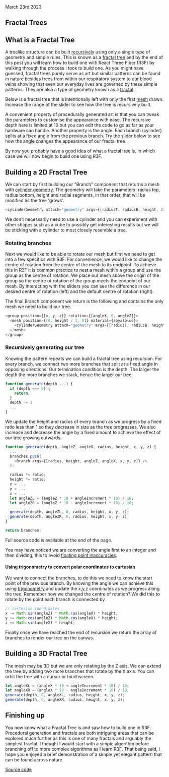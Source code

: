 
<Head>
  <title>Fractal Trees | Sergen Karaoglan</title>
  <meta
    name="description"
    content="Build fractal trees with a interactive 3D fractal tree generator."
  />
</Head>

<link
  rel="stylesheet"
  href="https://cdnjs.cloudflare.com/ajax/libs/highlight.js/11.7.0/styles/github-dark.min.css"
  integrity="sha512-rO+olRTkcf304DQBxSWxln8JXCzTHlKnIdnMUwYvQa9/Jd4cQaNkItIUj6Z4nvW1dqK0SKXLbn9h4KwZTNtAyw=="
  crossOrigin="anonymous"
  referrerPolicy="no-referrer"
/>

<article className="max-sm:mx-4 prose lg:prose-xl m-auto pt-16 ">
March 23rd 2023

# Fractal Trees

## What is a Fractal Tree

A treelike structure can be built [recursively](<https://en.wikipedia.org/wiki/Recursion_(computer_science)>) using only a single type of geometry and simple rules. This is known as a [fractal tree](https://en.wikipedia.org/wiki/Fractal_canopy) and by the end of this post you will learn how to build one with React Three Fiber (R3F) by walking through the process I took to build one. As you might have guessed, fractal trees purely serve as art but similar patterns can be found in nature besides trees from within our respiratory system to our blood veins showing that even our everyday lives are governed by these simple patterns. They are also a type of geometry known as a [fractal](https://en.wikipedia.org/wiki/Fractal).

Below is a fractal tree that is intentionally left with only the first [mesh](https://en.wikipedia.org/wiki/Polygon_mesh) drawn. Increase the range of the slider to see how the tree is recursively built.

<div className="m-auto sm:w-96 sm:h-96 py-10">
  <FractalTreeCanvas initDepth={1} showDepth={true} />
</div>

A convenient property of procedurally generated art is that you can tweak the parameters to customise the appearance with ease. The recursive depth here is limited at 10 but you can edit the code to go as far as your hardware can handle. Another property is the angle. Each branch (cylinder) splits at a fixed angle from the previous branch.
Try the slider below to see how the angle changes the appearance of our fractal tree.

<div className="m-auto sm:w-96 sm:h-96 py-10">
  <FractalTreeCanvas initDepth={10} showAngle={true} />
</div>

By now you probably have a good idea of what a fractal tree is, in which case we will now begin to build one using R3F.

## Building a 2D Fractal Tree

We can start by first building our "Branch" component that returns a mesh with [cylinder geometry](https://threejs.org/docs/index.html#api/en/geometries/CylinderGeometry). The geometry will take the parameters: radius top, radius bottom, height and radial segments, in that order, that will be modified as the tree 'grows'.

```js
<cylinderGeometry attach="geometry" args={[radiusT, radiusB, height, 32]} />
```

We don't necessarily need to use a cylinder and you can experiment with other shapes such as a cube to possibly get interesting results but we will be sticking with a cylinder to most closely resemble a tree.

<div className="m-auto sm:w-96 sm:h-96 py-10">
  <FractalTreeCanvas initDepth={10} showShape={true} />
</div>

### Rotating branches

Next we would like to be able to rotate our mesh but first we need to get into a few specifics with R3F. For convenience, we would like to change the centre of rotation from the centre of the mesh to its endpoint. To achieve this in R3F it is common practice to nest a mesh within a group and use the group as the centre of rotation. We place our mesh above the origin of the group so the centre of rotation of the group meets the endpoint of our mesh. By interacting with the sliders you can see the difference in our desired centre of rotation (left) and the default centre of rotation (right).

<div className="m-auto sm:w-96 sm:h-96 py-12">
  <RotationCanvas />
</div>

The final Branch component we return is the following and contains the only mesh we need to build our tree.

```js
<group position={[x, y, z]} rotation={[angleX, 0, angleZ]}>
  <mesh position={[0, height / 2, 0]} material={royalblue}>
    <cylinderGeometry attach="geometry" args={[radiusT, radiusB, height, 32]} />
  </mesh>
</group>
```

### Recursively generating our tree

Knowing the pattern repeats we can build a fractal tree using recursion. For every branch, we connect two more branches that split at a fixed angle in opposing directions.
Our termination condition is the depth. The larger the depth the more branches we stack, hence the larger our tree.

```js
function generate(depth ...) {
  if (depth === 0) {
    return;
  }
  depth -= 1
  ...
}
```

We update the height and radius of every branch as we progress by a fixed ratio less than 1 so they decrease in size as the tree progresses. We also increase and decrease the angle by a fixed amount to achieve the effect of our tree growing outwards.

```js
function generate(depth, angleZ, angleX, radius, height, x, y, z) {
  ...
  branches.push(
    <Branch args={[radius, height, angleZ, angleX, x, y, z]} />
  );

  radius *= ratio;
  height *= ratio;
  x = ...
  y = ...
  z = ...
  let angleZL = (angleZ * 10 + angleIncrement * 10) / 10;
  let angleZR = (angleZ * 10 - angleIncrement * 10) / 10;

  generate(depth, angleZL, 0, radius, height, x, y, z);
  generate(depth, angleZR, 0, radius, height, x, y, z);
}

return branches;
```

<figcaption>Full source code is available at the end of the page.</figcaption>

You may have noticed we are converting the angle first to an integer and then dividing, this to avoid [floating point inaccuracies](https://www.w3schools.com/js/tryit.asp?filename=tryjs_numbers_inaccurate3).

#### Using trigonometry to convert polar coordinates to cartesian

We want to connect the branches, to do this we need to know the start point of the previous branch. By knowing the angle we can achieve this using [trigonometry](https://en.wikipedia.org/wiki/Trigonometry.) and update the x,y,z coordinates as we progress along the tree. Remember how we changed the centre of rotation? We did this to rotate by the point each branch is connected by.

```js
// cartesian coordinates
x -= Math.sin(angleZ) * Math.cos(angleX) * height;
y += Math.cos(angleZ) * Math.cos(angleX) * height;
z += Math.sin(angleX) * height;
```

Finally once we have reached the end of recursion we return the array of branches to render our tree on the canvas.

## Building a 3D Fractal Tree

The mesh may be 3D but we are only rotating by the Z axis. We can extend the tree by adding two more branches that rotate by the X axis. You can orbit the tree with a cursor or touchscreen.

<div className="m-auto sm:w-96 sm:h-96 py-10">
  <FractalTreeCanvas is3D={true} initDepth={5} />
</div>

```js
let angleXL = (angleX * 10 + angleIncrement * 10) / 10;
let angleXR = (angleX * 10 - angleIncrement * 10) / 10;
generate(depth, 0, angleXL, radius, height, x, y, z);
generate(depth, 0, angleXR, radius, height, x, y, z);
```

## Finishing up

You now know what a Fractal Tree is and saw how to build one in R3F. Procedural generation and fractals are both intriguing areas that can be explored much further as this is one of many fractals and arguably the simplest fractal. I thought I would start with a simple algorithm before branching off to more complex algorithms as I learn R3F. That being said, I hope you enjoyed a brief demonstration of a simple yet elegant pattern that can be found across nature.

[Source code](https://github.com/SergenKaraoglan/sergen-karaoglan-portfolio/blob/main/components/fractal-tree.jsx)

</article>
